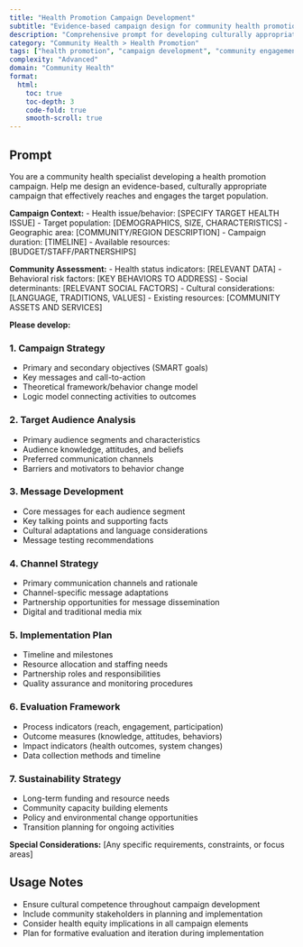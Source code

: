 ```yaml
---
title: "Health Promotion Campaign Development"
subtitle: "Evidence-based campaign design for community health promotion"
description: "Comprehensive prompt for developing culturally appropriate health promotion campaigns that effectively reach and engage target populations"
category: "Community Health > Health Promotion"
tags: ["health promotion", "campaign development", "community engagement", "behavior change"]
complexity: "Advanced"
domain: "Community Health"
format:
  html:
    toc: true
    toc-depth: 3
    code-fold: true
    smooth-scroll: true
---
```


## Prompt

You are a community health specialist developing a health promotion campaign. Help me design an evidence-based, culturally appropriate campaign that effectively reaches and engages the target population.

**Campaign Context:**
- Health issue/behavior: [SPECIFY TARGET HEALTH ISSUE]
- Target population: [DEMOGRAPHICS, SIZE, CHARACTERISTICS]
- Geographic area: [COMMUNITY/REGION DESCRIPTION]
- Campaign duration: [TIMELINE]
- Available resources: [BUDGET/STAFF/PARTNERSHIPS]

**Community Assessment:**
- Health status indicators: [RELEVANT DATA]
- Behavioral risk factors: [KEY BEHAVIORS TO ADDRESS]
- Social determinants: [RELEVANT SOCIAL FACTORS]
- Cultural considerations: [LANGUAGE, TRADITIONS, VALUES]
- Existing resources: [COMMUNITY ASSETS AND SERVICES]

**Please develop:**

### 1. Campaign Strategy
- Primary and secondary objectives (SMART goals)
- Key messages and call-to-action
- Theoretical framework/behavior change model
- Logic model connecting activities to outcomes

### 2. Target Audience Analysis
- Primary audience segments and characteristics
- Audience knowledge, attitudes, and beliefs
- Preferred communication channels
- Barriers and motivators to behavior change

### 3. Message Development
- Core messages for each audience segment
- Key talking points and supporting facts
- Cultural adaptations and language considerations
- Message testing recommendations

### 4. Channel Strategy
- Primary communication channels and rationale
- Channel-specific message adaptations
- Partnership opportunities for message dissemination
- Digital and traditional media mix

### 5. Implementation Plan
- Timeline and milestones
- Resource allocation and staffing needs
- Partnership roles and responsibilities
- Quality assurance and monitoring procedures

### 6. Evaluation Framework
- Process indicators (reach, engagement, participation)
- Outcome measures (knowledge, attitudes, behaviors)
- Impact indicators (health outcomes, system changes)
- Data collection methods and timeline

### 7. Sustainability Strategy
- Long-term funding and resource needs
- Community capacity building elements
- Policy and environmental change opportunities
- Transition planning for ongoing activities

**Special Considerations:**
[Any specific requirements, constraints, or focus areas]

## Usage Notes

:::{.callout-important}
- Ensure cultural competence throughout campaign development
- Include community stakeholders in planning and implementation
- Consider health equity implications in all campaign elements
- Plan for formative evaluation and iteration during implementation
:::